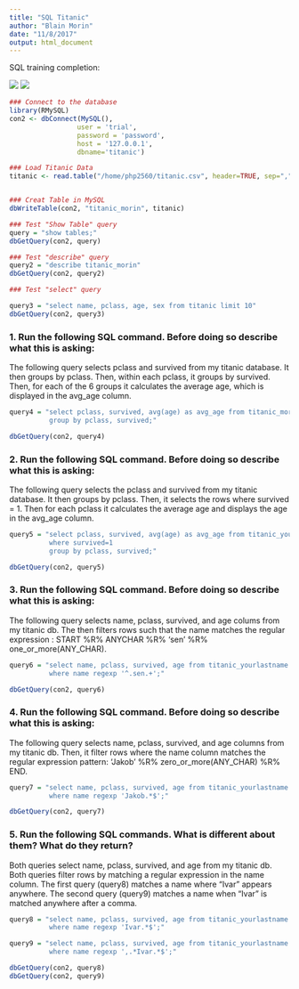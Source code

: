 ```yaml
---
title: "SQL Titanic"
author: "Blain Morin"
date: "11/8/2017"
output: html_document
---
```

SQL training completion:

![](SQL Teaching Completion.PNG)
![](SQL Lynda Completion.PNG)

```r

### Connect to the database
library(RMySQL)
con2 <- dbConnect(MySQL(),
                 user = 'trial',
                 password = 'password',
                 host = '127.0.0.1',
                 dbname='titanic')
```

```r

### Load Titanic Data
titanic <- read.table("/home/php2560/titanic.csv", header=TRUE, sep=",")


### Creat Table in MySQL
dbWriteTable(con2, "titanic_morin", titanic)

```

```r

### Test "Show Table" query
query = "show tables;"
dbGetQuery(con2, query)

```

```r

### Test "describe" query
query2 = "describe titanic_morin"
dbGetQuery(con2, query2)

```

```r
### Test "select" query

query3 = "select name, pclass, age, sex from titanic limit 10"
dbGetQuery(con2, query3)

```

### 1. Run the following SQL command. Before doing so describe what this is asking:

The following query selects pclass and survived from my titanic database. It then groups by pclass. Then, within each pclass, it groups by survived. Then, for each of the 6 groups it calculates the average age, which is displayed in the avg_age column. 


```r

query4 = "select pclass, survived, avg(age) as avg_age from titanic_morin  
          group by pclass, survived;"

dbGetQuery(con2, query4)

```

### 2. Run the following SQL command. Before doing so describe what this is asking:

The following query selects the pclass and survived from my titanic database. It then groups by pclass. Then, it selects the rows where survived = 1. Then for each pclass it calculates the average age and displays the age in the avg_age column. 


```r

query5 = "select pclass, survived, avg(age) as avg_age from titanic_yourlastname
          where survived=1
          group by pclass, survived;"

dbGetQuery(con2, query5)

```

### 3. Run the following SQL command. Before doing so describe what this is asking:

The following query selects name, pclass, survived, and age colums from my titanic db. The then filters rows such that the name matches the regular expression : START %R% ANYCHAR %R% 'sen' %R% one_or_more(ANY_CHAR). 

```r

query6 = "select name, pclass, survived, age from titanic_yourlastname 
          where name regexp '^.sen.+';"

dbGetQuery(con2, query6)

```

### 4. Run the following SQL command. Before doing so describe what this is asking:

The following query selects name, pclass, survived, and age columns from my titanic db. Then, it filter rows where the name column matches the regular expression pattern: 'Jakob' %R% zero_or_more(ANY_CHAR) %R% END.

```r

query7 = "select name, pclass, survived, age from titanic_yourlastname 
          where name regexp 'Jakob.*$';"

dbGetQuery(con2, query7)

```

### 5. Run the following SQL commands. What is different about them? What do they return?

Both queries select name, pclass, survived, and age from my titanic db. Both queries filter rows by matching a regular expression in the name column. The first query (query8) matches a name where "Ivar" appears anywhere. The second query (query9) matches a name when "Ivar" is matched anywhere after a comma. 

```r

query8 = "select name, pclass, survived, age from titanic_yourlastname 
          where name regexp 'Ivar.*$';"

query9 = "select name, pclass, survived, age from titanic_yourlastname 
          where name regexp ',.*Ivar.*$';"

dbGetQuery(con2, query8)
dbGetQuery(con2, query9)

```
